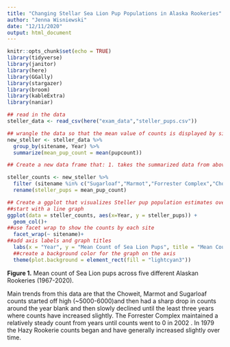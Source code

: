 ```yaml
---
title: "Changing Stellar Sea Lion Pup Populations in Alaska Rookeries"
author: "Jenna Wisniewski"
date: "12/11/2020"
output: html_document
---
```


```r
knitr::opts_chunk$set(echo = TRUE)
library(tidyverse)
library(janitor)
library(here)
library(GGally)
library(stargazer)
library(broom)
library(kableExtra)
library(naniar)
```

```r
## read in the data
steller_data <- read_csv(here("exam_data","steller_pups.csv"))

```

```r
## wrangle the data so that the mean value of counts is displayed by site and year
new_steller <- steller_data %>% 
  group_by(sitename, Year) %>% 
  summarize(mean_pup_count = mean(pupcount))

```

```r
## Create a new data frame that: 1. takes the summarized data from above and only keeps observations from sites Sugarloaf, Marmot, Forrester Complex, Chowiet, and Hazy 2. Only keeps the columns containing the site name, year, and pup count (this was already done from the previous code) 3. renames the column containing pup counts to steller_pups 

steller_counts <- new_steller %>% 
  filter (sitename %in% c("Sugarloaf","Marmot","Forrester Complex","Chowiet", "Hazy")) %>%
  rename(steller_pups = mean_pup_count)
```

```r
## Create a ggplot that visualizes Steller pup population estimates over time for the five sites 
##start with a line graph
ggplot(data = steller_counts, aes(x=Year, y = steller_pups)) +
  geom_col()+
##use facet wrap to show the counts by each site
  facet_wrap(~ sitename)+
##add axis labels and graph titles
  labs(x = "Year", y = "Mean Count of Sea Lion Pups", title = "Mean Count of Sea Lion Pups Per Alaskan Rookerie Site")+
  ##create a background color for the graph on the axis
  theme(plot.background = element_rect(fill = "lightcyan3"))
```
**Figure 1.** Mean count of Sea Lion pups across five different Alaskan Rookeries (1967-2020).

Main trends from this data are that the Choweit, Marmot and Sugarloaf counts started off high (~5000-6000)and then had a sharp drop in counts around the year blank and then slowly declined until the least three years where counts have increased slightly. The Forrester Complex maintained a relatively steady count from years    until counts went to 0 in 2002 . In 1979 the Hazy Rookerie counts began and have generally increased slightly over time. 